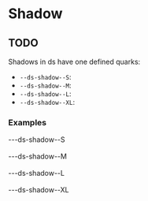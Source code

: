 
<Meta title="Design System/Quarks/Shadow" />

# Shadow

## TODO

Shadows in ds have one defined quarks:

-   `--ds-shadow--S`:
-   `--ds-shadow--M`:
-   `--ds-shadow--L`:
-   `--ds-shadow--XL`:

### Examples

<Canvas>
    <Story name="--ds-shadow--S">
        <div>---ds-shadow--S</div>
        <br />
        <div
            style={{
                width: "70px",
                height: "70px",
                boxShadow: "var(--ds-shadow--S)",
            }}
        />
    </Story>
    <Story name="--ds-shadow--M">
        <div>---ds-shadow--M</div>
        <br />
        <div
            style={{
                width: "70px",
                height: "70px",
                boxShadow: "var(--ds-shadow--M)",
            }}
        />
    </Story>
    <Story name="--ds-shadow--L">
        <div>---ds-shadow--L</div>
        <br />
        <div
            style={{
                width: "70px",
                height: "70px",
                boxShadow: "var(--ds-shadow--L)",
            }}
        />
    </Story>
    <Story name="--ds-shadow--XL">
        <div>---ds-shadow--XL</div>
        <br />
        <div
            style={{
                width: "70px",
                height: "70px",
                boxShadow: "var(--ds-shadow--XL)",
            }}
        />
    </Story>
</Canvas>
